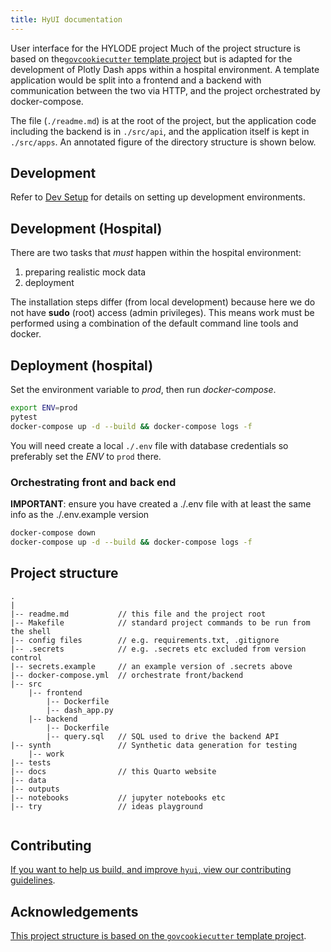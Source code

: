 ```yaml
---
title: HyUI documentation
---
```


User interface for the HYLODE project Much of the project structure is based on
the[`govcookiecutter` template project][govcookiecutter] but is adapted for the
development of Plotly Dash apps within a hospital environment. A template
application would be split into a frontend and a backend with communication
between the two via HTTP, and the project orchestrated by docker-compose.

The file (`./readme.md`) is at the root of the project, but the application
code including the backend is in `./src/api`, and the application itself is
kept in `./src/apps`. An annotated figure of the directory structure is shown
below.


## Development

Refer to [Dev Setup](setup.qmd) for details on setting up development environments.

## Development (Hospital)

There are two tasks that _must_ happen within the hospital environment:

1. preparing realistic mock data
2. deployment

The installation steps differ (from local development) because here we do not
have **sudo** (root) access (admin privileges). This means work must be
performed using a combination of the default command line tools and docker.


## Deployment (hospital)

Set the environment variable to *prod*, then run *docker-compose*.

```sh
export ENV=prod
pytest
docker-compose up -d --build && docker-compose logs -f
```

You will need create a local `./.env` file with database credentials so preferably set the *ENV* to `prod` there.

### Orchestrating front and back end

**IMPORTANT**: ensure you have created a ./.env file with at least the same info as the ./.env.example version

```bash
docker-compose down
docker-compose up -d --build && docker-compose logs -f
```

## Project structure

```
.
|
|-- readme.md           // this file and the project root
|-- Makefile            // standard project commands to be run from the shell
|-- config files        // e.g. requirements.txt, .gitignore
|-- .secrets            // e.g. .secrets etc excluded from version control
|-- secrets.example     // an example version of .secrets above
|-- docker-compose.yml  // orchestrate front/backend
|-- src
    |-- frontend
        |-- Dockerfile
        |-- dash_app.py
    |-- backend
        |-- Dockerfile
        |-- query.sql   // SQL used to drive the backend API
|-- synth               // Synthetic data generation for testing
    |-- work
|-- tests
|-- docs                // this Quarto website
|-- data
|-- outputs
|-- notebooks           // jupyter notebooks etc
|-- try                 // ideas playground


```

## Contributing

[If you want to help us build, and improve `hyui`, view our
contributing guidelines][contributing].

## Acknowledgements

[This project structure is based on the `govcookiecutter` template
project][govcookiecutter].

[contributing]: ./docs/contributor_guide/CONTRIBUTING.qmd
[govcookiecutter]: https://github.com/best-practice-and-impact/govcookiecutter
[docs-loading-environment-variables]: ./docs/developer/environment_variables.qmd
[docs-loading-environment-variables-secrets]: ./docs/developer/environment_variables.md#storing-secrets-and-credentials

